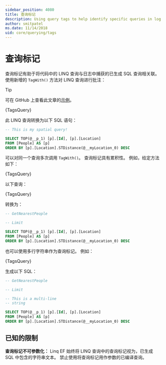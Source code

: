 ```yaml
---
sidebar_position: 4080
title: 查询标记
description: Using query tags to help identify specific queries in log messages emitted by Linq Entity Framework
author: smitpatel
ms.date: 11/14/2018
uid: core/querying/tags
---
```



# 查询标记

查询标记有助于将代码中的 LINQ 查询与日志中捕获的已生成 SQL 查询相关联。 使用新增的 `TagWith()` 方法对 LINQ 查询进行批注：


> [!TIP]
可在 GitHub 上查看此文章的[示例](https://github.com/dotnet/EntityFramework.Docs/tree/main/samples/core/Querying/Tags)。
> 

<CodeSnippets title="C#" language="csharp" fragment="BasicQueryTag" showLineNumbers>{TagsQuery}</CodeSnippets>

此 LINQ 查询转换为以下 SQL 语句：

```sql title="SQL"
-- This is my spatial query!

SELECT TOP(@__p_1) [p].[Id], [p].[Location]
FROM [People] AS [p]
ORDER BY [p].[Location].STDistance(@__myLocation_0) DESC
```

可以对同一个查询多次调用 `TagWith()`。 查询标记具有累积性。 例如，给定方法如下：

<CodeSnippets title="C#" language="csharp" fragment="QueryableMethods" showLineNumbers>{TagsQuery}</CodeSnippets>

以下查询：

<CodeSnippets title="C#" language="csharp" fragment="ChainedQueryTags" showLineNumbers>{TagsQuery}</CodeSnippets>

转换为：

```sql title="SQL"
-- GetNearestPeople

-- Limit

SELECT TOP(@__p_1) [p].[Id], [p].[Location]
FROM [People] AS [p]
ORDER BY [p].[Location].STDistance(@__myLocation_0) DESC
```

也可以使用多行字符串作为查询标记。 例如：



<CodeSnippets title="C#" language="csharp" fragment="MultilineQueryTag" showLineNumbers>{TagsQuery}</CodeSnippets>

生成以下 SQL：

```sql title="SQL"
-- GetNearestPeople

-- Limit

-- This is a multi-line
-- string

SELECT TOP(@__p_1) [p].[Id], [p].[Location]
FROM [People] AS [p]
ORDER BY [p].[Location].STDistance(@__myLocation_0) DESC
```

## 已知的限制

**查询标记不可参数化：**
Linq EF 始终将 LINQ 查询中的查询标记视为，已生成 SQL 中包含的字符串文本。 禁止使用将查询标记用作参数的已编译查询。
